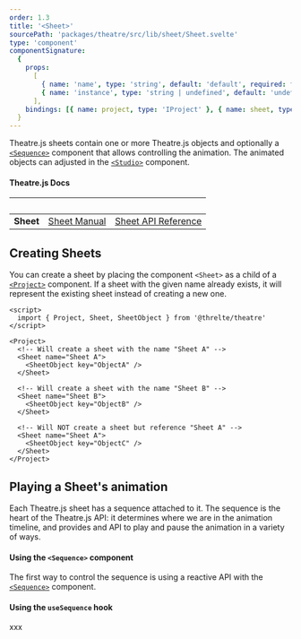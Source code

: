 ```yaml
---
order: 1.3
title: '<Sheet>'
sourcePath: 'packages/theatre/src/lib/sheet/Sheet.svelte'
type: 'component'
componentSignature:
  {
    props:
      [
        { name: 'name', type: 'string', default: 'default', required: false },
        { name: 'instance', type: 'string | undefined', default: 'undefined', required: false }
      ],
    bindings: [{ name: project, type: 'IProject' }, { name: sheet, type: 'ISheet' }]
  }
---
```


Theatre.js sheets contain one or more Theatre.js objects and optionally a [`<Sequence>`](/reference/theatre/components/sequence) component that allows controlling the animation.
The animated objects can adjusted in the [`<Studio>`](/reference/theatre/components/studio) component.

#### Theatre.js Docs

| &nbsp;    | &nbsp;                                                              | &nbsp;                                                                   |
| --------- | ------------------------------------------------------------------- | ------------------------------------------------------------------------ |
| **Sheet** | [Sheet Manual](https://www.theatrejs.com/docs/latest/manual/sheets) | [Sheet API Reference](https://www.theatrejs.com/docs/0.5/api/core#sheet) |

## Creating Sheets

You can create a sheet by placing the component `<Sheet>` as a child of a [`<Project>`](/reference/theatre/components/project) component. If a sheet with the given name already exists, it will represent the existing sheet instead of creating a new one.

```svelte
<script>
  import { Project, Sheet, SheetObject } from '@threlte/theatre'
</script>

<Project>
  <!-- Will create a sheet with the name "Sheet A" -->
  <Sheet name="Sheet A">
    <SheetObject key="ObjectA" />
  </Sheet>

  <!-- Will create a sheet with the name "Sheet B" -->
  <Sheet name="Sheet B">
    <SheetObject key="ObjectB" />
  </Sheet>

  <!-- Will NOT create a sheet but reference "Sheet A" -->
  <Sheet name="Sheet A">
    <SheetObject key="ObjectC" />
  </Sheet>
</Project>
```

## Playing a Sheet's animation

Each Theatre.js sheet has a sequence attached to it. The sequence is the heart of the Theatre.js API: it determines where we are in the animation timeline, and
provides and API to play and pause the animation in a variety of ways.

#### Using the `<Sequence>` component

The first way to control the sequence is using a reactive API with the [`<Sequence>`](/reference/theatre/components/sequence) component.

#### Using the `useSequence` hook

xxx
